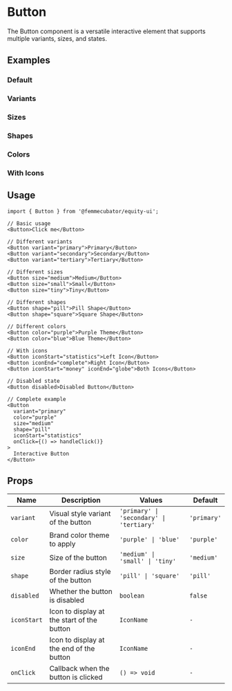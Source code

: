 
<Meta of={Button} title="Button" />

# Button

The Button component is a versatile interactive element that supports multiple variants, sizes, and states.

## Examples

### Default

<Canvas of={Button.Default} />

### Variants

<Canvas of={Button.Variants} />

### Sizes

<Canvas of={Button.Sizes} />

### Shapes

<Canvas of={Button.Shapes} />

### Colors

<Canvas of={Button.Colors} />

### With Icons

<Canvas of={Button.WithIcons} />

## Usage

```tsx
import { Button } from '@femmecubator/equity-ui';

// Basic usage
<Button>Click me</Button>

// Different variants
<Button variant="primary">Primary</Button>
<Button variant="secondary">Secondary</Button>
<Button variant="tertiary">Tertiary</Button>

// Different sizes
<Button size="medium">Medium</Button>
<Button size="small">Small</Button>
<Button size="tiny">Tiny</Button>

// Different shapes
<Button shape="pill">Pill Shape</Button>
<Button shape="square">Square Shape</Button>

// Different colors
<Button color="purple">Purple Theme</Button>
<Button color="blue">Blue Theme</Button>

// With icons
<Button iconStart="statistics">Left Icon</Button>
<Button iconEnd="complete">Right Icon</Button>
<Button iconStart="money" iconEnd="globe">Both Icons</Button>

// Disabled state
<Button disabled>Disabled Button</Button>

// Complete example
<Button
  variant="primary"
  color="purple"
  size="medium"
  shape="pill"
  iconStart="statistics"
  onClick={() => handleClick()}
>
  Interactive Button
</Button>
```

## Props

<table>
  <thead>
    <tr>
      <th style={{ textAlign: 'left' }}>Name</th>
      <th style={{ textAlign: 'left' }}>Description</th>
      <th style={{ textAlign: 'left' }}>Values</th>
      <th style={{ textAlign: 'left' }}>Default</th>
    </tr>
  </thead>
  <tbody>
    <tr>
      <td>
        <code>variant</code>
      </td>
      <td>Visual style variant of the button</td>
      <td>
        <code>'primary' | 'secondary' | 'tertiary'</code>
      </td>
      <td>
        <code>'primary'</code>
      </td>
    </tr>
    <tr>
      <td>
        <code>color</code>
      </td>
      <td>Brand color theme to apply</td>
      <td>
        <code>'purple' | 'blue'</code>
      </td>
      <td>
        <code>'purple'</code>
      </td>
    </tr>
    <tr>
      <td>
        <code>size</code>
      </td>
      <td>Size of the button</td>
      <td>
        <code>'medium' | 'small' | 'tiny'</code>
      </td>
      <td>
        <code>'medium'</code>
      </td>
    </tr>
    <tr>
      <td>
        <code>shape</code>
      </td>
      <td>Border radius style of the button</td>
      <td>
        <code>'pill' | 'square'</code>
      </td>
      <td>
        <code>'pill'</code>
      </td>
    </tr>
    <tr>
      <td>
        <code>disabled</code>
      </td>
      <td>Whether the button is disabled</td>
      <td>
        <code>boolean</code>
      </td>
      <td>
        <code>false</code>
      </td>
    </tr>
    <tr>
      <td>
        <code>iconStart</code>
      </td>
      <td>Icon to display at the start of the button</td>
      <td>
        <code>IconName</code>
      </td>
      <td>
        <code>-</code>
      </td>
    </tr>
    <tr>
      <td>
        <code>iconEnd</code>
      </td>
      <td>Icon to display at the end of the button</td>
      <td>
        <code>IconName</code>
      </td>
      <td>
        <code>-</code>
      </td>
    </tr>
    <tr>
      <td>
        <code>onClick</code>
      </td>
      <td>Callback when the button is clicked</td>
      <td>
        <code>() => void</code>
      </td>
      <td>
        <code>-</code>
      </td>
    </tr>
  </tbody>
</table>
